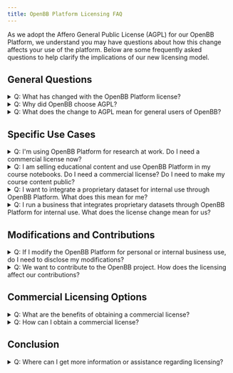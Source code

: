 ```yaml
---
title: OpenBB Platform Licensing FAQ
---
```



<HeadTitle title="Licensing FAQ | OpenBB Platform Docs" />

As we adopt the Affero General Public License (AGPL) for our OpenBB Platform, we understand you may have questions about how this change affects your use of the platform. Below are some frequently asked questions to help clarify the implications of our new licensing model.

## General Questions

<details>
<summary mdxType="summary">Q: What has changed with the OpenBB Platform license?</summary>

A: We have transitioned from the MIT license to the Affero General Public License (AGPL) with an option for a commercial license. This change aligns with our commitment to keeping OpenBB Platform open and free while also providing options for commercial use.

</details>

<details>
<summary mdxType="summary">Q: Why did OpenBB choose AGPL?</summary>

A: AGPL helps ensure that improvements to the OpenBB Platform remain freely available. This license is ideal for protecting the community's contributions while allowing the platform to evolve sustainably.

</details>

<details>
<summary mdxType="summary">Q: What does the change to AGPL mean for general users of OpenBB?</summary>

A: For most users, there will be no impact. You can continue to use OpenBB Platform for research, development, and in your applications under the same conditions as before, provided you comply with the AGPL if you distribute the software or run it on a network server.

</details>

## Specific Use Cases

<details>
<summary mdxType="summary">Q: I'm using OpenBB Platform for research at work. Do I need a commercial license now?</summary>

A: No, if you are using OpenBB Platform in its unmodified form for research or internal business purposes and do not redistribute it or use it to provide a network-based service, you do not need a commercial license.

</details>

<details>
<summary mdxType="summary">Q: I am selling educational content and use OpenBB Platform in my course notebooks. Do I need a commercial license? Do I need to make my course content public?</summary>

A: No, you do not need a commercial license simply for using OpenBB Platform in educational content, nor do you need to make your course content public. If you are using OpenBB Platform to fetch data or perform analysis in your teaching materials, this is considered normal use of the platform. Your educational content is a separate work and does not fall under the AGPL's requirements for derivative works.

</details>

<details>
<summary mdxType="summary">Q: I want to integrate a proprietary dataset for internal use through OpenBB Platform. What does this mean for me?</summary>

A: You can freely integrate proprietary datasets without violating the AGPL, provided that any such integration uses standard interfaces of OpenBB Platform and does not modify the core AGPL-licensed code.

</details>

<details>
<summary mdxType="summary">Q: I run a business that integrates proprietary datasets through OpenBB Platform for internal use. What does the license change mean for us?</summary>

A: If you are integrating proprietary datasets and creating extensions that do not modify the OpenBB Platform code, these extensions are considered separate works. You do not need to disclose these proprietary integrations under the AGPL, provided these do not form part of the OpenBB Platform distributed to others or used to provide a network-based service.

</details>

## Modifications and Contributions

<details>
<summary mdxType="summary">Q: If I modify the OpenBB Platform for personal or internal business use, do I need to disclose my modifications?</summary>

A: If you modify the OpenBB Platform and do not distribute your modified version or use it to provide a service over a network, you do not need to disclose your modifications. However, if you distribute the modified platform or run it as a service, you must share your modifications under the AGPL.

</details>

<details>
<summary mdxType="summary">Q: We want to contribute to the OpenBB project. How does the licensing affect our contributions?</summary>

A: This doesn’t change. Contributions to the OpenBB project are very welcome under our existing Contributor License Agreement (CLA). This means any contributions you make will also be licensed under the AGPL, ensuring they remain free and open.

</details>

## Commercial Licensing Options

<details>
<summary mdxType="summary">Q: What are the benefits of obtaining a commercial license?</summary>

A: A commercial license is suitable for companies that wish to use OpenBB Platform in a proprietary product or service, or who do not wish to disclose their modifications to the platform. It offers more flexibility for commercial use while protecting your proprietary developments.

</details>

<details>
<summary mdxType="summary">Q: How can I obtain a commercial license?</summary>

A: Please contact us directly at [licensing@openbb.co](mailto:licensing@openbb.co) to discuss commercial licensing options. We are here to help you find the best licensing solution for your specific needs.

</details>

## Conclusion

<details>
<summary mdxType="summary">Q: Where can I get more information or assistance regarding licensing?</summary>

A: For more detailed inquiries or specific scenarios not covered in this FAQ, please reach out to us at [licensing@openbb.co](mailto:licensing@openbb.co). We are here to help you navigate the licensing requirements to ensure you meet your needs.

</details>
